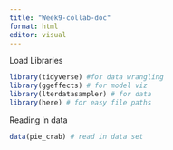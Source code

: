 ```yaml
---
title: "Week9-collab-doc"
format: html
editor: visual
---
```


Load Libraries

```r
library(tidyverse) #for data wrangling
library(ggeffects) # for model viz
library(lterdatasampler) # for data
library(here) # for easy file paths
```

Reading in data

```r
data(pie_crab) # read in data set 
```
